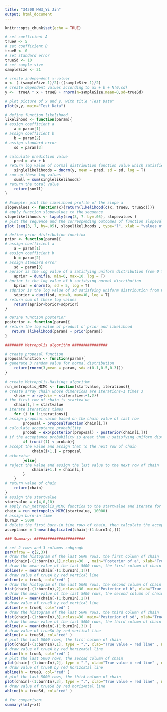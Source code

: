 ```yaml
---
title: "34300 HW3_Yi Jin"
output: html_document
---
```


```r
knitr::opts_chunk$set(echo = TRUE)
```

```r
# set coefficient A
trueA <- 5
# set coefficient B
trueB <- 0
# set standard error
trueSd <- 10
# set sample size
sampleSize <- 31
 
# create independent x-values 
x <- (-(sampleSize-1)/2):((sampleSize-1)/2)
# create dependent values according to ax + b + N(0,sd)
y <-  trueA * x + trueB + rnorm(n=sampleSize,mean=0,sd=trueSd)

# plot picture of x and y, with title "Test Data"
plot(x,y, main="Test Data")
```

```r
# define function likelihood
likelihood <- function(param){
# assign coefficient a
    a = param[1]
# assign coefficient b
    b = param[2]
# assign standard error
    sd = param[3]
     
# calculate prediction value
    pred = a*x + b
# return log value of normal distribution function value which satisfies distribution N(pred,sd)
    singlelikelihoods = dnorm(y, mean = pred, sd = sd, log = T)
# sum up these log values
    sumll = sum(singlelikelihoods)
# return the total value
    return(sumll)   
}
 
# Example: plot the likelihood profile of the slope a
slopevalues <- function(x){return(likelihood(c(x, trueB, trueSd)))}
# apply function slopevalues to the sequence
slopelikelihoods <- lapply(seq(3, 7, by=.05), slopevalues )
# plot the sequence and the corresponding outcomes of function slopevalues
plot (seq(3, 7, by=.05), slopelikelihoods , type="l", xlab = "values of slope parameter a", ylab = "Log likelihood")
```


```r
# define prior distribution function
prior <- function(param){
# assign coefficient a
    a = param[1]
# assign coefficient b
    b = param[2]
# assign standard error
    sd = param[3]
# aprior is the log value of a satisfying uniform distribution from 0 to 10
    aprior = dunif(a, min=0, max=10, log = T)
# bprior is the log value of b satistying normal distribution
    bprior = dnorm(b, sd = 5, log = T)
# sdprior is the log value of sd satisfying uniform distribution from 0 to 30
    sdprior = dunif(sd, min=0, max=30, log = T)
# return sum of these log values
    return(aprior+bprior+sdprior)
}
```

```r
# define function posterior
posterior <- function(param){
# return the log value of product of prior and likelihood 
   return (likelihood(param) + prior(param))
}
```

```r
######## Metropolis algorithm ################

# create proposal function
proposalfunction <- function(param){
# generate 3 random value for normal distribution
    return(rnorm(3,mean = param, sd= c(0.1,0.5,0.3)))
}
 
# create Metropolis-Hastings algorithm
run_metropolis_MCMC <- function(startvalue, iterations){
# create array chain whose dimensions are iterations+1 times 3
    chain = array(dim = c(iterations+1,3))
# the first row of chain is startvalue
    chain[1,] = startvalue
# iterate iterations times
    for (i in 1:iterations){
# assign proposal value based on the chain value of last row
        proposal = proposalfunction(chain[i,])
# calculate acceptance probability
        probab = exp(posterior(proposal) - posterior(chain[i,]))
# if the acceptance probability is great than u satisfying uniform distribution from 0 to 1
        if (runif(1) < probab){
# accept the value and assign that to the next row of chain
            chain[i+1,] = proposal
# otherwise
        }else{
# reject the value and assign the last value to the next row of chain
            chain[i+1,] = chain[i,]
        }
    }
# return value of chain
    return(chain)
}
# assign the startvalue
startvalue = c(4,0,10)
# apply run_metropolis_MCMC function to the startvalue and iterate for 10000 times
chain = run_metropolis_MCMC(startvalue, 10000)
# assign burn-in time
burnIn = 5000
# delete the first burn-in time rows of chain, then calculate the acceptance rate of the remaining rows of chain.
acceptance = 1-mean(duplicated(chain[-(1:burnIn),]))

```

```r
### Summary: #######################

# set 2 rows and 3 columns subgragh
par(mfrow = c(2,3))
# draw the histogram of the last 5000 rows, the first column of chain
hist(chain[-(1:burnIn),1],nclass=30, , main="Posterior of a", xlab="True value = red line" )
# draw the mean value of the last 5000 rows, the first column of chain
abline(v = mean(chain[-(1:burnIn),1]))
# draw value of trueA by red vertical line
abline(v = trueA, col="red" )
# draw the histogram of the last 5000 rows, the second column of chain
hist(chain[-(1:burnIn),2],nclass=30, main="Posterior of b", xlab="True value = red line")
# draw the mean value of the last 5000 rows, the second column of chain
abline(v = mean(chain[-(1:burnIn),2]))
# draw value of trueB by red vertical line
abline(v = trueB, col="red" )
# draw the histogram of the last 5000 rows, the third column of chain
hist(chain[-(1:burnIn),3],nclass=30, main="Posterior of sd", xlab="True value = red line")
# draw the mean value of the last 5000 rows, the third column of chain
abline(v = mean(chain[-(1:burnIn),3]) )
# draw value of trueSd by red vertical line
abline(v = trueSd, col="red" )
# plot the last 5000 rows, the first column of chain
plot(chain[-(1:burnIn),1], type = "l", xlab="True value = red line" , main = "Chain values of a", )
# draw value of trueA by red horizontal line
abline(h = trueA, col="red" )
# plot the last 5000 rows, the second column of chain
plot(chain[-(1:burnIn),2], type = "l", xlab="True value = red line" , main = "Chain values of b", )
# draw value of trueB by red horizontal line
abline(h = trueB, col="red" )
# plot the last 5000 rows, the third column of chain
plot(chain[-(1:burnIn),3], type = "l", xlab="True value = red line" , main = "Chain values of sd", )
# draw value of trueSd by red horizontal line
abline(h = trueSd, col="red" )
 
# for comparison:
summary(lm(y~x))
```









